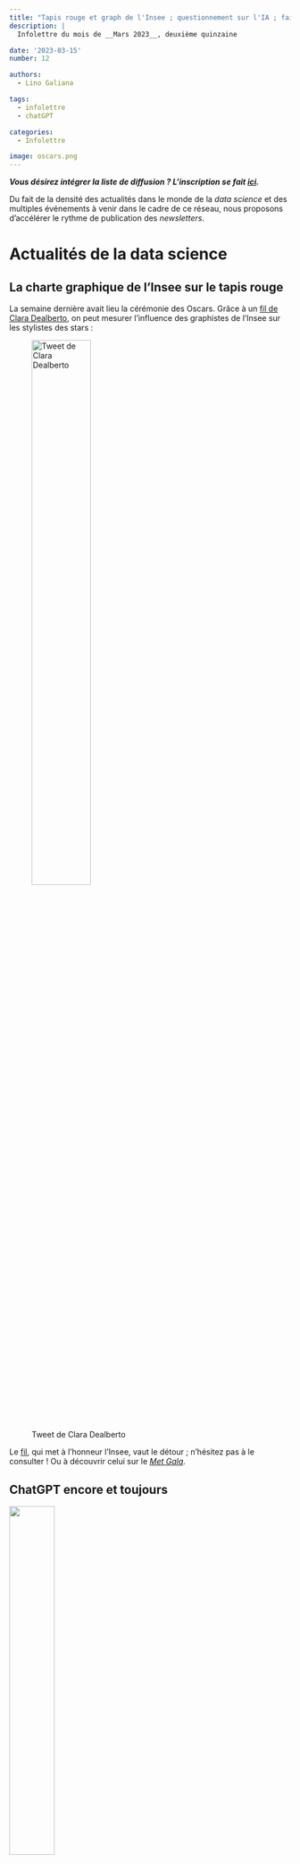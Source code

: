 ```yaml
---
title: "Tapis rouge et graph de l'Insee ; questionnement sur l'IA ; faillite dans la Silicon Valley"
description: |
  Infolettre du mois de __Mars 2023__, deuxième quinzaine

date: '2023-03-15'
number: 12

authors:
  - Lino Galiana

tags:
  - infolettre
  - chatGPT

categories:
  - Infolettre

image: oscars.png
---
```


:::{.callout-note}

__*Vous désirez intégrer la liste de diffusion ? L'inscription se fait [ici]({{< var signup.form >}}).*__

:::


Du fait de la densité des actualités dans le monde de la _data science_
et des multiples événements à venir dans le cadre de ce réseau, 
nous proposons d'accélérer le rythme de publication des _newsletters_.
<br>

# Actualités de la data science

## La charte graphique de l'Insee sur le tapis rouge

La semaine dernière avait lieu la cérémonie des Oscars. 
Grâce à
un [fil de Clara Dealberto](https://twitter.com/claradealberto/status/1635310454628298753),
on peut mesurer l'influence des
graphistes de l'Insee sur les stylistes des stars :

![Tweet de Clara Dealberto](oscars.png){fig-align="center" width=50%}

Le [fil](https://twitter.com/claradealberto/status/1635310454628298753?s=20), qui met à l'honneur
l'Insee, vaut le détour ;
n'hésitez pas à le consulter ! Ou à découvrir celui sur le [_Met Gala_](https://twitter.com/claradealberto/status/1521417299210686464). 


## ChatGPT encore et toujours

![](../../blog/retrospective2022/featured.png){fig-align="center" width=40%}

`ChatGPT` continue de focaliser l'attention.
Dans la veine de l'article désignant les modèles de langages
sous le terme de [_"stochastic parrots"_](https://dl.acm.org/doi/10.1145/3442188.3445922) ("perroquets stochastiques"),
Arthur Charpentier
parle lui de ["société du bullshit"](https://freakonometrics.hypotheses.org/66144) pour désigner
la manière dont `ChatGPT` offre, sous un raisonnement en apparence logique, de manière
indifférenciée des absurdités et des vérités. 

Espérons que lorsque `ChatGPT`
sera [embarqué dans les voitures _General Motors_](https://arstechnica.com/cars/2023/03/gm-plans-to-let-you-talk-to-your-car-with-chatgpt-knight-rider-style/), 
il ne nous donnera pas de fausse indication pour changer un pneu ou ne se retournera pas contre
le conducteur comme le ferait HAL 9000.  

Un article intéressant de [Wired](https://www.wired.com/story/the-generative-ai-search-race-has-a-dirty-secret/)
questionne d'ailleurs l'empreinte carbone que pourrait impliquer la généralisation
des modèles de langage dans les moteurs de recherche, qui font face à des milliards de 
requêtes quotidiennes. 

Au moment où `OpenAI` rend public [GPT-4](https://openai.com/product/gpt-4), une version plus riche
de son modèle `GPT-3` qui servait de base à `ChatGPT`, l'un des cofondateurs d'`OpenAI` revient sur
la stratégie d'ouverture (ou plutôt
l'absence d'ouverture) d'`OpenAI` : _"Nous avions tord"_ ([voir _The Verge_](https://www.theverge.com/2023/3/15/23640180/openai-gpt-4-launch-closed-research-ilya-sutskever-interview)). 
Hasard du calendrier, cette déclaration a eu lieu presque au même moment que la publication d'un robot
conversationnel ouvert [`OpenChatKit`](https://www.together.xyz/blog/openchatkit). La concurrence est néanmoins
âpre puisqu'une équipe de Microsoft a déjà proposé l'intégration à `ChatGPT` d'un module permettant
d'interagir avec `ChatGPT` également par le [biais d'images](https://www.linkedin.com/posts/thomas-wolf-a056857_ai-opensource-chatgpt-activity-7040347000814383104-eCXz/?utm_source=share&utm_medium=member_android).


## Des turbulences dans la Silicon Valley


![Une infographie des faillites bancaires par Mike Bostock. Source: [Notebook Observable](https://observablehq.com/@mbostock/bank-failures)](bank_failures.png){fig-align="center" width=80%}


L'autre actualité phare des quinze derniers jours est la faillite 
de la _Silicon Valley Bank_. Aux Etats-Unis, il s'agit de la plus 
principale faillite bancaire depuis 2008 aux Etats-Unis.

La
Fed est rapidement intervenue pour endiguer
la panique bancaire, même si
la banque était en fait déjà dans ses radars bien avant sa faillite ([voir NYT](https://www.nytimes.com/2023/03/19/business/economy/fed-silicon-valley-bank.html)). 


## Retour sur les évolutions récentes du monde de la data science

Le [panorama technologique 2023 de Matt Turck](https://mattturck.com/mad2023/)
confirme la tendance à la diversification des technologies
à maîtriser pour mener un projet de _data science_. Cette complexification
des outils et des rôles dans l'écosystème de la donnée, évoquée
dans l'article [_"Is Data Scientist Still the Sexiest Job of the 21st Century?"_](https://hbr.org/2022/07/is-data-scientist-still-the-sexiest-job-of-the-21st-century), est ici confirmée. 

Les derniers sondages auprès des recruteurs
américains montrent la popularité des _data engineers_,
plus spécialisés que les _data scientists_
dans la mise en oeuvre d'infrastructures techniques
pour valoriser des données. Le profil de _data engineer_ apparaît en deuxième place dans le classement 
des profils les plus recherchés par les 
recruteurs alors que les _data scientists_ n'apparaissent plus dans les premières places
du classement. 

## Le big data n'est pas mort

Une [réponse intéressante](https://ponder.io/big-data-is-dead-long-live-big-data/)
à l'article _"Big data is dead"_
([voir Newsletter #11](../infolettre_11/index.qmd))
revient sur l'intérêt de disposer de données historiques longues pour
l'entrainement de modèles d'apprentissage. 

## `R` directement dans le navigateur

Avec un peu de retard sur [`Python`](https://github.com/pyodide/pyodide), il 
devient maintenant possible de faire du `R` directement depuis le navigateur
web, c'est-à-dire sans installation du logiciel `R`,
grâce à [`WebR`](https://www.tidyverse.org/blog/2023/03/webr-0-1-0/). Cette approche
est typique du
_Web Assembly_ où les langages de programmation sont directement utilisés depuis
le navigateur, sans installation préalable. 

# Actualités du réseau: événements à venir

Place aux actualités de notre réseau avec les prochains événements
que nous organisons. 

## Première journée du réseau en avril (17 avril)

![](treso.webp){fig-align="center" width=30%}

Déjà annoncée dans la [_Newsletter #11_](../infolettre_11/index.qmd),
nous rappelons la __journée du réseau le 17 avril, en présentiel__ 📅.

Le nombre de places dans l'espace à disposition étant limité,
une invitation par mail et un lien d'inscription seront communiqués dans la semaine pour
pouvoir participer à cet événement en présentiel dans le
tiers-lieu [la Tréso](https://www.latreso.fr/) à Malakoff. 

## Bonnes pratiques en `Python` : présentation lors des ateliers du programme 10% (30 mars)

Dans le cadre du programme 10%, des présentations ont lieu
avant certains
ateliers de travail sur les projets communautaires.

La prochaine présentation, qui aura lieu le __jeudi 30 mars de 14h à 15h 📅__,
sera donnée par des membres du réseau. Elle portera sur une présentation
des outils favorisant les bonnes pratiques de développement en `Python`
et de l'intérêt de ces bonnes pratiques pour faciliter la mise en production
de projets de _data science_. Il s'agira d'une présentation succincte 
du contenu du cours de l'ENSAE ["Bonnes pratiques et mise en production de projets data science"](https://ensae-reproductibilite.netlify.app/).

Plus d'infos à venir par le biais du canal `Tchap` de notre réseau. 


## Un événement autour de l'OCRisation avec Christopher Kermorvant (29 mars)

Le __mercredi 29 mars de 15h à 16h 📅__ nous recevons [Christopher Kermorvant](https://www.linkedin.com/in/christopher-kermorvant-87158b2/?originalSubdomain=fr),
chercheur spécialisé en OCRisation et fondateur de [Teklia](https://teklia.com/).
Christopher mène actuellement plusieurs projets de numérisation de textes anciens, notamment 
d'OCRisation de vieux recensements avec l'INED. 

Pendant cet événement, Christopher
nous fera un état de l'art de l'OCRisation puis nous présentera des projets qu'il a pu mener récemment
avec Teklia.

Il est possible de suivre la présentation via [__Zoom__](https://insee-fr.zoom.us/j/99414476694?pwd=NTg2UTl4TUdzMi9TOGk5QzdKOUZjdz09) ou, pour les personnes présentes à l’Insee, en  __2-C-496__.

## Présentation de la documentation collaborative _Carpentries_ (28 mars)

Pour rappel, Kate Burnett-Isaacs, de Statistics Canada, nous présentera 
l'initiative Meta Academy / Carpentries le __mardi 28 mars à 15h__ 📅.
Plus de détails dans la [_Newsletter #11_](../infolettre_11/index.qmd).

__[Invitation `Outlook` ici](https://minio.lab.sspcloud.fr/ssphub/diffusion/website/2023-03-carpentries/carpentries.ics)__.

# Actualités du réseau: dernières nouveautés

## Post de blog sur `Polars`

![](polar.png){fig-align="center" width=40%}




Pour faire suite à la [_Newsletter #11_](../infolettre_11/index.qmd)
qui présentait l'écosystème autour du package [`Python` `Polars`](https://www.pola.rs/), 
Romain Tailhurat (Insee) nous propose un [post de blog](../../blog/polars/index.qmd) pour découvrir ce _package_. 

Celui-ci est accompagné par un tutoriel pas-à-pas pour découvrir les principales
fonctionnalités de la librairie. Il est possible de tester 
le _notebook_ en un seul clic sur le `SSP Cloud` ou sur `Google Colab`. 

Vous pouvez également retrouver ce tutoriel depuis
l'[espace formation](https://www.sspcloud.fr/formation) du SSP Cloud. 
